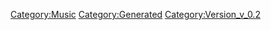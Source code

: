 {{Music
 |Name=ルンがピカッと光ったら
 |ID=80
 |Cov=80
 |Cd=12
 |Nam=23
 |Div=23
 |Ma=4
 |SerieId=1
 |SerieLogoId=1
 |WavId=80
 |VariationId=0
 |Dsc=23
 |Strt=10
 |ValkyrieBattle=3
 |ValkyrieIntro=4
 |ValkyrieIntroSky=3
 |DivaSolo=1
 |DivaMulti=1
 |Exp=4
 |OfficialName=ルンがピカッと光ったら
 |VocalName=ワルキューレ　美雲ΔJUNNA　フレイアΔ鈴木みのり<br />カナメΔ安野希世乃　レイナΔ東山奈央　マキナΔ西田望見
 |Description=作品：マクロスΔ<br /><br />歌手：ワルキューレ<br />　　　美雲ΔJUNNA　フレイアΔ鈴木みのり<br />　　　カナメΔ安野希世乃　レイナΔ東山奈央<br />　　　マキナΔ西田望見<br /><br />作詞：西直紀<br />作曲：コモリタミノル
 |StoryTitle=
 |StoryDesc=
 |BuyURL=https://recochoku.jp/song/S1003285168/
 |BannerId=4
 |AnmStoreURL=https://anime.dmkt-sp.jp/animestore/ci_pc?workId=20867
}}
[[Category:Music]]
[[Category:Generated]]
[[Category:Version_v_0.2]]
